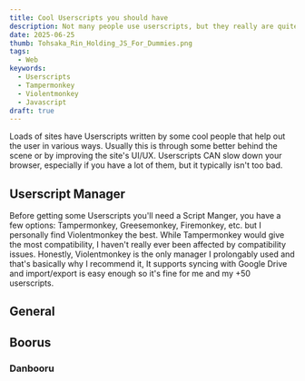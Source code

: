 ```yaml
---
title: Cool Userscripts you should have
description: Not many people use userscripts, but they really are quite useful
date: 2025-06-25
thumb: Tohsaka_Rin_Holding_JS_For_Dummies.png
tags:
  - Web
keywords:
  - Userscripts
  - Tampermonkey
  - Violentmonkey
  - Javascript
draft: true
---
```


Loads of sites have Userscripts written by some cool people that help out the user in various ways. Usually this is through some better behind the scene or by improving the site's UI/UX.
Userscripts CAN slow down your browser, especially if you have a lot of them, but it typically isn't too bad.

## Userscript Manager

Before getting some Userscripts you'll need a Script Manger, you have a few options: Tampermonkey, Greesemonkey, Firemonkey, etc. but I personally find Violentmonkey the best.
While Tampermonkey would give the most compatibility, I haven't really ever been affected by compatibility issues.
Honestly, Violentmonkey is the only manager I prolongably used and that's basically why I recommend it, It supports syncing with Google Drive and import/export is easy enough so it's fine for me and my +50 userscripts.

## General

## Boorus

### Danbooru
